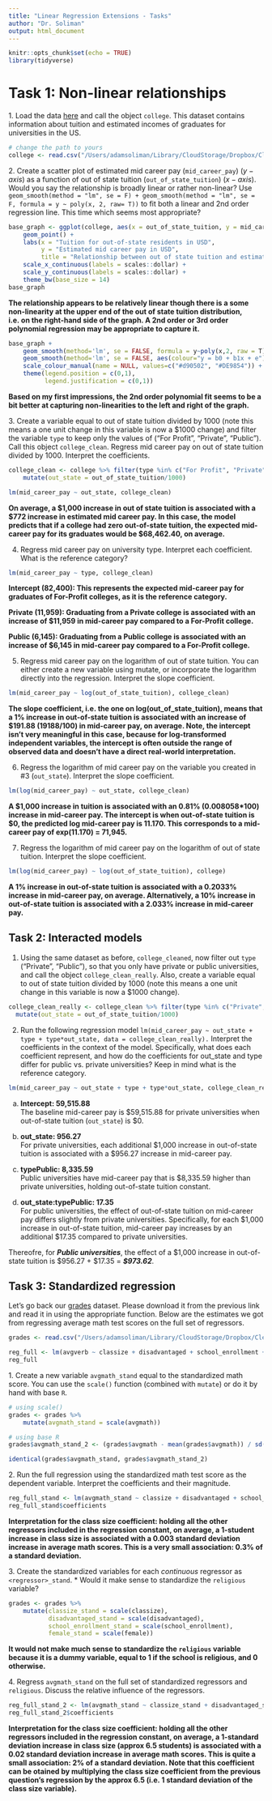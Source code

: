 ```yaml
---
title: "Linear Regression Extensions - Tasks"
author: "Dr. Soliman"
output: html_document
---
```


```r
knitr::opts_chunk$set(echo = TRUE)
library(tidyverse)
```

# Task 1: Non-linear relationships

1\. Load the data [here](https://www.dropbox.com/scl/fi/68taafng8vjpzmub6q1xj/college_tuition_income.csv?rlkey=0c59a2kj0cwmcecjbg20jrkva&dl=0) and call the object `college`. This dataset contains information about tuition and estimated incomes of graduates for universities in the US.

```r
# change the path to yours
college <- read.csv("/Users/adamsoliman/Library/CloudStorage/Dropbox/Clemson/Econometrics Course/data for tasks/college_tuition_income.csv")
```


2\. Create a scatter plot of estimated mid career pay (`mid_career_pay`) $(y-axis)$ as a function of out of state tuition (`out_of_state_tuition`) $(x-axis)$. Would you say the relationship is broadly linear or rather non-linear? Use `geom_smooth(method = "lm", se = F) + geom_smooth(method = "lm", se = F, formula = y ~ poly(x, 2, raw= T))` to fit both a linear and 2nd order regression line. This time which seems most appropriate?

```r
base_graph <- ggplot(college, aes(x = out_of_state_tuition, y = mid_career_pay)) +
    geom_point() +
    labs(x = "Tuition for out-of-state residents in USD",
         y = "Estimated mid career pay in USD",
         title = "Relationship between out of state tuition and estimate mid career pay") +
    scale_x_continuous(labels = scales::dollar) +
    scale_y_continuous(labels = scales::dollar) +
    theme_bw(base_size = 14)
base_graph
```

**The relationship appears to be relatively linear though there is a some non-linearity at the upper end of the out of state tuition distribution, i.e. on the right-hand side of the graph. A 2nd order or 3rd order polynomial regression may be appropriate to capture it.**

```r
base_graph +
    geom_smooth(method='lm', se = FALSE, formula = y~poly(x,2, raw = T), aes(colour="y = b0 + b1x + b2x^2 + e")) +
    geom_smooth(method='lm', se = FALSE, aes(colour="y = b0 + b1x + e")) +
    scale_colour_manual(name = NULL, values=c("#d90502", "#DE9854")) +
    theme(legend.position = c(0,1),
          legend.justification = c(0,1))
```

**Based on my first impressions, the 2nd order polynomial fit seems to be a bit better at capturing non-linearities to the left and right of the graph.**

3\. Create a variable equal to out of state tuition divided by 1000 (note this means a one unit change in this variable is now a $1000 change) and filter the variable `type` to keep only the values of ("For Profit", "Private", "Public"). Call this object ``college_clean``. Regress mid career pay on out of state tuition divided by 1000. Interpret the coefficients.

```r
college_clean <- college %>% filter(type %in% c("For Profit", "Private", "Public")) %>%
    mutate(out_state = out_of_state_tuition/1000)

lm(mid_career_pay ~ out_state, college_clean)
```

**On average, a $1,000 increase in out of state tuition is associated with a $772 increase in estimated mid career pay. In this case, the model predicts that if a college had zero out-of-state tuition, the expected mid-career pay for its graduates would be $68,462.40, on average.**

4. Regress mid career pay on university type. Interpret each coefficient. What is the reference category?

```r
lm(mid_career_pay ~ type, college_clean)
```

**Intercept (82,400): This represents the expected mid-career pay for graduates of For-Profit colleges, as it is the reference category.**

**Private (11,959): Graduating from a Private college is associated with an increase of $11,959 in mid-career pay compared to a For-Profit college.**

**Public (6,145): Graduating from a Public college is associated with an increase of $6,145 in mid-career pay compared to a For-Profit college.**

5. Regress mid career pay on the logarithm of out of state tuition. You can either create a new variable using mutate, or incorporate the logarithm directly into the regression. Interpret the slope coefficient.

```r
lm(mid_career_pay ~ log(out_of_state_tuition), college_clean)
```

**The slope coefficient, i.e. the one on log(out_of_state_tuition), means that a 1% increase in out-of-state tuition is associated with an increase of $191.88 (19188/100) in mid-career pay, on average. Note, the intercept isn't very meaningful in this case, because for log-transformed independent variables, the intercept is often outside the range of observed data and doesn't have a direct real-world interpretation.**

6. Regress the logarithm of mid career pay on the variable you created in #3 (`out_state`). Interpret the slope coefficient.

```r
lm(log(mid_career_pay) ~ out_state, college_clean)
```

**A $1,000 increase in tuition is associated with an 0.81% (0.008058\*100) increase in mid-career pay. The intercept is when out-of-state tuition is $0, the predicted log mid-career pay is 11.170. This corresponds to a mid-career pay of exp(11.170) = 71,945.**

7. Regress the logarithm of mid career pay on the logarithm of out of state tuition. Interpret the slope coefficient.

```r
lm(log(mid_career_pay) ~ log(out_of_state_tuition), college)
```

**A 1% increase in out-of-state tuition is associated with a 0.2033% increase in mid-career pay, on average. Alternatively, a 10% increase in out-of-state tuition is associated with a 2.033% increase in mid-career pay.**

## Task 2: Interacted models

1. Using the same dataset as before, `college_cleaned`, now filter out `type` ("Private", "Public"), so that you only have private or public universities, and call the object `college_clean_really`. Also, create a variable equal to out of state tuition divided by 1000 (note this means a one unit change in this variable is now a $1000 change).

```r
college_clean_really <- college_clean %>% filter(type %in% c("Private", "Public")) %>%
  mutate(out_state = out_of_state_tuition/1000)
```

2. Run the following regression model `lm(mid_career_pay ~ out_state + type + type*out_state, data = college_clean_really).` Interpret the coefficients in the context of the model. Specifically, what does each coefficient represent, and how do the coefficients for out_state and type differ for public vs. private universities? Keep in mind what is the reference category. 

```r
lm(mid_career_pay ~ out_state + type + type*out_state, college_clean_really)
```

a. **Intercept: 59,515.88**  
   The baseline mid-career pay is \$59,515.88 for private universities when out-of-state tuition (`out_state`) is \$0.

b. **out_state: 956.27**  
   For private universities, each additional \$1,000 increase in out-of-state tuition is associated with a \$956.27 increase in mid-career pay.

c. **typePublic: 8,335.59**  
   Public universities have mid-career pay that is \$8,335.59 higher than private universities, holding out-of-state tuition constant.

d. **out_state:typePublic: 17.35**  
   For public universities, the effect of out-of-state tuition on mid-career pay differs slightly from private universities. Specifically, for each \$1,000 increase in out-of-state tuition, mid-career pay increases by an additional \$17.35 compared to private universities.

Thereofre, for ***Public universities***, the effect of a \$1,000 increase in out-of-state tuition is \$956.27 + \$17.35 = ***\$973.62***.


## Task 3: Standardized regression

Let's go back our [grades](https://www.dropbox.com/scl/fi/77u2r8xznh63jg7aisq4f/grade5_isl.csv?rlkey=uclo7ng24so9fct41kcjm8k0l&dl=1) dataset. Please download it from the previous link and read it in using the appropriate function. Below are the estimates we got from regressing average math test scores on the full set of regressors.

```r
grades <- read.csv("/Users/adamsoliman/Library/CloudStorage/Dropbox/Clemson/Econometrics Course/data for tasks/grade5_isl.csv")

reg_full <- lm(avgverb ~ classize + disadvantaged + school_enrollment + female + religious, grades)
reg_full
```

1\. Create a new variable `avgmath_stand` equal to the standardized math score. You can use the `scale()` function (combined with `mutate`) or do it by hand with base `R`.

```r
# using scale()
grades <- grades %>%
    mutate(avgmath_stand = scale(avgmath))

# using base R
grades$avgmath_stand_2 <- (grades$avgmath - mean(grades$avgmath)) / sd(grades$avgmath)

identical(grades$avgmath_stand, grades$avgmath_stand_2)
```

2\. Run the full regression using the standardized math test score as the dependent variable. Interpret the coefficients and their magnitude.

```r
reg_full_stand <- lm(avgmath_stand ~ classize + disadvantaged + school_enrollment + female + religious, grades)
reg_full_stand$coefficients
```


**Interpretation for the class size coefficient: holding all the other regressors included in the regression constant, on average, a 1-student increase in class size is associated with a 0.003 standard deviation increase in average math scores. This is a very small association: 0.3% of a standard deviation.**

3\. Create the standardized variables for each *continuous* regressor as `<regressor>_stand`. 
  * Would it make sense to standardize the `religious` variable?

```r
grades <- grades %>%
    mutate(classize_stand = scale(classize),
           disadvantaged_stand = scale(disadvantaged),
           school_enrollment_stand = scale(school_enrollment),
           female_stand = scale(female))
```

**It would not make much sense to standardize the `religious` variable because it is a dummy variable, equal to 1 if the school is religious, and 0 otherwise.**

4\. Regress `avgmath_stand` on the full set of standardized regressors and `religious`. Discuss the relative influence of the regressors.

```r
reg_full_stand_2 <- lm(avgmath_stand ~ classize_stand + disadvantaged_stand + school_enrollment_stand + female_stand + religious, grades)
reg_full_stand_2$coefficients
```

**Interpretation for the class size coefficient: holding all the other regressors included in the regression constant, on average, a 1-standard deviation increase in class size (approx 6.5 students) is associated with a 0.02 standard deviation increase in average math scores. This is quite a small association: 2% of a standard deviation. Note that this coefficient can be otained by multiplying the class size coefficient from the previous question's regression by the approx 6.5 (i.e. 1 standard deviation of the class size variable).**

